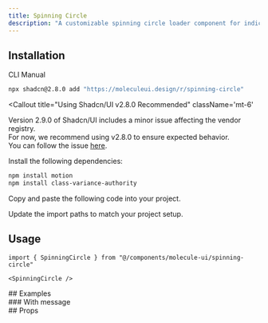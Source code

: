 ```yaml
---
title: Spinning Circle
description: "A customizable spinning circle loader component for indicating loading states in your application. Features smooth animations and optional loading messages."
---
```


<ComponentPreview name="spinning-circle-demo" />

## Installation

<Tabs defaultValue="cli">

<TabsList>
  <TabsTrigger value="cli">CLI</TabsTrigger>
  <TabsTrigger value="manual">Manual</TabsTrigger>
</TabsList>
<TabsContent value="cli">

```bash
npx shadcn@2.8.0 add "https://moleculeui.design/r/spinning-circle"
```

<Callout
  title="Using Shadcn/UI v2.8.0 Recommended"
  className='mt-6'
>
  Version 2.9.0 of Shadcn/UI includes a minor issue affecting the vendor registry.  
  For now, we recommend using v2.8.0 to ensure expected behavior.  
  You can follow the issue [here](https://github.com/shadcn-ui/ui/issues/7849).
</Callout>

</TabsContent>

<TabsContent value='manual'>

<Steps>

<Step>Install the following dependencies:</Step>

```bash
npm install motion
npm install class-variance-authority
```

<Step>Copy and paste the following code into your project.</Step>

<ComponentSource
  title="components/molecule-ui/spinning-circle.tsx"
  name="spinning-circle"
/>

<Step>Update the import paths to match your project setup.</Step>

</Steps>

</TabsContent>

</Tabs>

<div className='mb-6'>

## Usage

```tsx
import { SpinningCircle } from "@/components/molecule-ui/spinning-circle"
```

```tsx
<SpinningCircle />
```

</div>
## Examples

<div>
### With message

<ComponentPreview name="spinning-circle-with-message-demo" />

</div>

<div>
## Props

<AutoTypeTable
  path="registry/molecule-ui/spinning-circle.tsx"
  name="SpinningCircleProps"
/>

</div>
